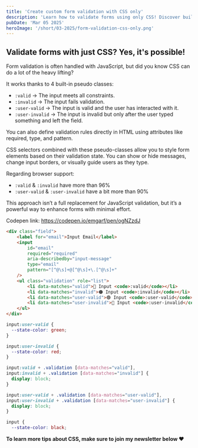 ```yaml
---
title: 'Create custom form validation with CSS only'
description: 'Learn how to validate forms using only CSS! Discover built-in pseudo-classes like :valid and :user-invalid to style inputs dynamically without JavaScript. Improve user experience with minimal effort.'
pubDate: 'Mar 05 2025'
heroImage: '/short/03-2025/form-validation-css-only.png'
---
```


<p
	data-height="520"
	data-theme-id="0"
	data-slug-hash="ogNZzdJ"
	data-default-tab="result"
	data-embed-version="2"
	class="codepen"
></p>
<script async src="//assets.codepen.io/assets/embed/ei.js"></script>

## Validate forms with just CSS? Yes, it's possible!

Form validation is often handled with JavaScript, but did you know CSS can do a lot of the heavy lifting?

It works thanks to 4 built-in pseudo classes:

- `:valid` → The input meets all constraints.
- `:invalid` → The input fails validation.
- `:user-valid` → The input is valid and the user has interacted with it.
- `:user-invalid` → The input is invalid but only after the user typed something and left the field.

You can also define validation rules directly in HTML using attributes like required, type, and pattern.

CSS selectors combined with these pseudo-classes allow you to style form elements based on their validation state.
You can show or hide messages, change input borders, or visually guide users as they type.

Regarding browser support:

- `:valid` & `:invalid` have more than 96%
- `:user-valid` & `:user-invalid` have a bit more than 90%

This approach isn’t a full replacement for JavaScript validation, but it’s a powerful way to enhance forms with minimal effort.

Codepen link: https://codepen.io/emgarf/pen/ogNZzdJ

```html
<div class="field">
	<label for="email">Input Email</label>
	<input
		id="email"
		required="required"
		aria-describedby="input-message"
		type="email"
		pattern="[^@\s]+@[^@\s]+\.[^@\s]+"
	/>
	<ul class="validation" role="list">
		<li data-matches="valid">🔵 Input <code>:valid</code></li>
		<li data-matches="invalid">🟠 Input <code>:invalid</code></li>
		<li data-matches="user-valid">🟢 Input <code>:user-valid</code></li>
		<li data-matches="user-invalid">🔴 Input <code>:user-invalid</code></li>
	</ul>
</div>
```

```css
input:user-valid {
  --state-color: green;
}

input:user-invalid {
  --state-color: red;
}

input:valid + .validation [data-matches="valid"],
input:invalid + .validation [data-matches="invalid"] {
  display: block;
}

input:user-valid + .validation [data-matches="user-valid"],
input:user-invalid + .validation [data-matches="user-invalid"] {
  display: block;
}

input {
  --state-color: black;
```

**To learn more tips about CSS, make sure to join my newsletter below ❤️**
